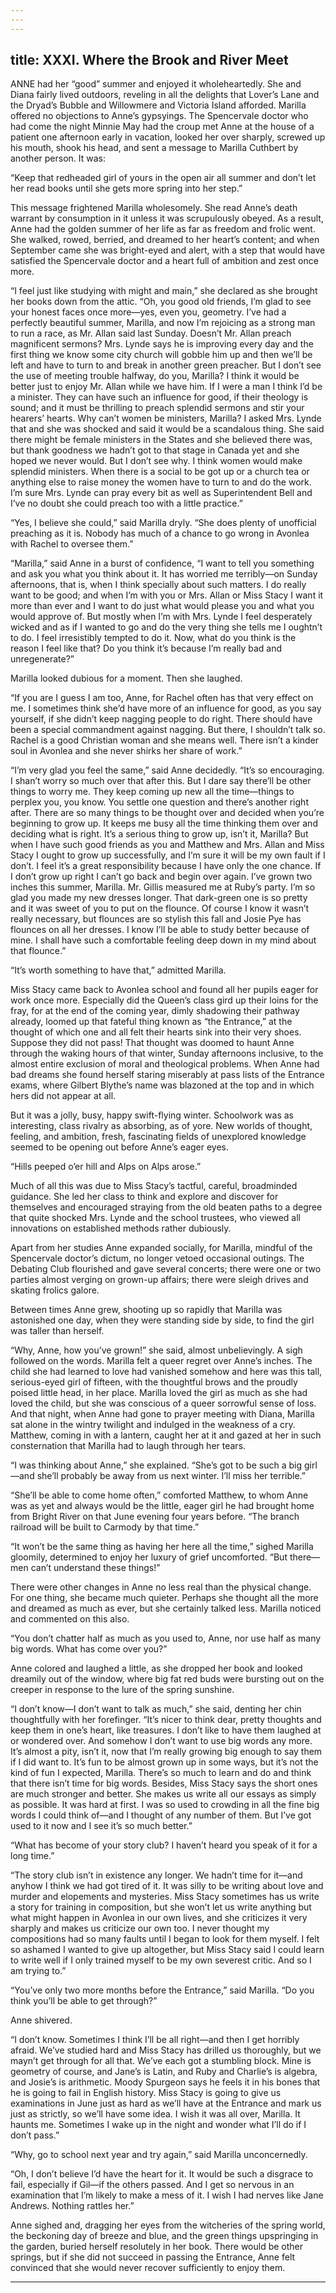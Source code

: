 ```yaml
---
---
---
```

title: XXXI. Where the Brook and River Meet
---




ANNE had her “good” summer and enjoyed it wholeheartedly. She and Diana fairly lived outdoors, reveling in all the delights that Lover’s Lane and the Dryad’s Bubble and Willowmere and Victoria Island afforded. Marilla offered no objections to Anne’s gypsyings. The Spencervale doctor who had come the night Minnie May had the croup met Anne at the house of a patient one afternoon early in vacation, looked her over sharply, screwed up his mouth, shook his head, and sent a message to Marilla Cuthbert by another person. It was:

“Keep that redheaded girl of yours in the open air all summer and don’t let her read books until she gets more spring into her step.”

This message frightened Marilla wholesomely. She read Anne’s death warrant by consumption in it unless it was scrupulously obeyed. As a result, Anne had the golden summer of her life as far as freedom and frolic went. She walked, rowed, berried, and dreamed to her heart’s content; and when September came she was bright-eyed and alert, with a step that would have satisfied the Spencervale doctor and a heart full of ambition and zest once more.

“I feel just like studying with might and main,” she declared as she brought her books down from the attic. “Oh, you good old friends, I’m glad to see your honest faces once more—yes, even you, geometry. I’ve had a perfectly beautiful summer, Marilla, and now I’m rejoicing as a strong man to run a race, as Mr. Allan said last Sunday. Doesn’t Mr. Allan preach magnificent sermons? Mrs. Lynde says he is improving every day and the first thing we know some city church will gobble him up and then we’ll be left and have to turn to and break in another green preacher. But I don’t see the use of meeting trouble halfway, do you, Marilla? I think it would be better just to enjoy Mr. Allan while we have him. If I were a man I think I’d be a minister. They can have such an influence for good, if their theology is sound; and it must be thrilling to preach splendid sermons and stir your hearers’ hearts. Why can’t women be ministers, Marilla? I asked Mrs. Lynde that and she was shocked and said it would be a scandalous thing. She said there might be female ministers in the States and she believed there was, but thank goodness we hadn’t got to that stage in Canada yet and she hoped we never would. But I don’t see why. I think women would make splendid ministers. When there is a social to be got up or a church tea or anything else to raise money the women have to turn to and do the work. I’m sure Mrs. Lynde can pray every bit as well as Superintendent Bell and I’ve no doubt she could preach too with a little practice.”

“Yes, I believe she could,” said Marilla dryly. “She does plenty of unofficial preaching as it is. Nobody has much of a chance to go wrong in Avonlea with Rachel to oversee them.”

“Marilla,” said Anne in a burst of confidence, “I want to tell you something and ask you what you think about it. It has worried me terribly—on Sunday afternoons, that is, when I think specially about such matters. I do really want to be good; and when I’m with you or Mrs. Allan or Miss Stacy I want it more than ever and I want to do just what would please you and what you would approve of. But mostly when I’m with Mrs. Lynde I feel desperately wicked and as if I wanted to go and do the very thing she tells me I oughtn’t to do. I feel irresistibly tempted to do it. Now, what do you think is the reason I feel like that? Do you think it’s because I’m really bad and unregenerate?”

Marilla looked dubious for a moment. Then she laughed.

“If you are I guess I am too, Anne, for Rachel often has that very effect on me. I sometimes think she’d have more of an influence for good, as you say yourself, if she didn’t keep nagging people to do right. There should have been a special commandment against nagging. But there, I shouldn’t talk so. Rachel is a good Christian woman and she means well. There isn’t a kinder soul in Avonlea and she never shirks her share of work.”

“I’m very glad you feel the same,” said Anne decidedly. “It’s so encouraging. I shan’t worry so much over that after this. But I dare say there’ll be other things to worry me. They keep coming up new all the time—things to perplex you, you know. You settle one question and there’s another right after. There are so many things to be thought over and decided when you’re beginning to grow up. It keeps me busy all the time thinking them over and deciding what is right. It’s a serious thing to grow up, isn’t it, Marilla? But when I have such good friends as you and Matthew and Mrs. Allan and Miss Stacy I ought to grow up successfully, and I’m sure it will be my own fault if I don’t. I feel it’s a great responsibility because I have only the one chance. If I don’t grow up right I can’t go back and begin over again. I’ve grown two inches this summer, Marilla. Mr. Gillis measured me at Ruby’s party. I’m so glad you made my new dresses longer. That dark-green one is so pretty and it was sweet of you to put on the flounce. Of course I know it wasn’t really necessary, but flounces are so stylish this fall and Josie Pye has flounces on all her dresses. I know I’ll be able to study better because of mine. I shall have such a comfortable feeling deep down in my mind about that flounce.”

“It’s worth something to have that,” admitted Marilla.

Miss Stacy came back to Avonlea school and found all her pupils eager for work once more. Especially did the Queen’s class gird up their loins for the fray, for at the end of the coming year, dimly shadowing their pathway already, loomed up that fateful thing known as “the Entrance,” at the thought of which one and all felt their hearts sink into their very shoes. Suppose they did not pass! That thought was doomed to haunt Anne through the waking hours of that winter, Sunday afternoons inclusive, to the almost entire exclusion of moral and theological problems. When Anne had bad dreams she found herself staring miserably at pass lists of the Entrance exams, where Gilbert Blythe’s name was blazoned at the top and in which hers did not appear at all.

But it was a jolly, busy, happy swift-flying winter. Schoolwork was as interesting, class rivalry as absorbing, as of yore. New worlds of thought, feeling, and ambition, fresh, fascinating fields of unexplored knowledge seemed to be opening out before Anne’s eager eyes.





“Hills peeped o’er hill and Alps on Alps arose.”





Much of all this was due to Miss Stacy’s tactful, careful, broadminded guidance. She led her class to think and explore and discover for themselves and encouraged straying from the old beaten paths to a degree that quite shocked Mrs. Lynde and the school trustees, who viewed all innovations on established methods rather dubiously.

Apart from her studies Anne expanded socially, for Marilla, mindful of the Spencervale doctor’s dictum, no longer vetoed occasional outings. The Debating Club flourished and gave several concerts; there were one or two parties almost verging on grown-up affairs; there were sleigh drives and skating frolics galore.

Between times Anne grew, shooting up so rapidly that Marilla was astonished one day, when they were standing side by side, to find the girl was taller than herself.

“Why, Anne, how you’ve grown!” she said, almost unbelievingly. A sigh followed on the words. Marilla felt a queer regret over Anne’s inches. The child she had learned to love had vanished somehow and here was this tall, serious-eyed girl of fifteen, with the thoughtful brows and the proudly poised little head, in her place. Marilla loved the girl as much as she had loved the child, but she was conscious of a queer sorrowful sense of loss. And that night, when Anne had gone to prayer meeting with Diana, Marilla sat alone in the wintry twilight and indulged in the weakness of a cry. Matthew, coming in with a lantern, caught her at it and gazed at her in such consternation that Marilla had to laugh through her tears.

“I was thinking about Anne,” she explained. “She’s got to be such a big girl—and she’ll probably be away from us next winter. I’ll miss her terrible.”

“She’ll be able to come home often,” comforted Matthew, to whom Anne was as yet and always would be the little, eager girl he had brought home from Bright River on that June evening four years before. “The branch railroad will be built to Carmody by that time.”

“It won’t be the same thing as having her here all the time,” sighed Marilla gloomily, determined to enjoy her luxury of grief uncomforted. “But there—men can’t understand these things!”

There were other changes in Anne no less real than the physical change. For one thing, she became much quieter. Perhaps she thought all the more and dreamed as much as ever, but she certainly talked less. Marilla noticed and commented on this also.

“You don’t chatter half as much as you used to, Anne, nor use half as many big words. What has come over you?”

Anne colored and laughed a little, as she dropped her book and looked dreamily out of the window, where big fat red buds were bursting out on the creeper in response to the lure of the spring sunshine.

“I don’t know—I don’t want to talk as much,” she said, denting her chin thoughtfully with her forefinger. “It’s nicer to think dear, pretty thoughts and keep them in one’s heart, like treasures. I don’t like to have them laughed at or wondered over. And somehow I don’t want to use big words any more. It’s almost a pity, isn’t it, now that I’m really growing big enough to say them if I did want to. It’s fun to be almost grown up in some ways, but it’s not the kind of fun I expected, Marilla. There’s so much to learn and do and think that there isn’t time for big words. Besides, Miss Stacy says the short ones are much stronger and better. She makes us write all our essays as simply as possible. It was hard at first. I was so used to crowding in all the fine big words I could think of—and I thought of any number of them. But I’ve got used to it now and I see it’s so much better.”

“What has become of your story club? I haven’t heard you speak of it for a long time.”

“The story club isn’t in existence any longer. We hadn’t time for it—and anyhow I think we had got tired of it. It was silly to be writing about love and murder and elopements and mysteries. Miss Stacy sometimes has us write a story for training in composition, but she won’t let us write anything but what might happen in Avonlea in our own lives, and she criticizes it very sharply and makes us criticize our own too. I never thought my compositions had so many faults until I began to look for them myself. I felt so ashamed I wanted to give up altogether, but Miss Stacy said I could learn to write well if I only trained myself to be my own severest critic. And so I am trying to.”

“You’ve only two more months before the Entrance,” said Marilla. “Do you think you’ll be able to get through?”

Anne shivered.

“I don’t know. Sometimes I think I’ll be all right—and then I get horribly afraid. We’ve studied hard and Miss Stacy has drilled us thoroughly, but we mayn’t get through for all that. We’ve each got a stumbling block. Mine is geometry of course, and Jane’s is Latin, and Ruby and Charlie’s is algebra, and Josie’s is arithmetic. Moody Spurgeon says he feels it in his bones that he is going to fail in English history. Miss Stacy is going to give us examinations in June just as hard as we’ll have at the Entrance and mark us just as strictly, so we’ll have some idea. I wish it was all over, Marilla. It haunts me. Sometimes I wake up in the night and wonder what I’ll do if I don’t pass.”

“Why, go to school next year and try again,” said Marilla unconcernedly.

“Oh, I don’t believe I’d have the heart for it. It would be such a disgrace to fail, especially if Gil—if the others passed. And I get so nervous in an examination that I’m likely to make a mess of it. I wish I had nerves like Jane Andrews. Nothing rattles her.”

Anne sighed and, dragging her eyes from the witcheries of the spring world, the beckoning day of breeze and blue, and the green things upspringing in the garden, buried herself resolutely in her book. There would be other springs, but if she did not succeed in passing the Entrance, Anne felt convinced that she would never recover sufficiently to enjoy them.





* * *